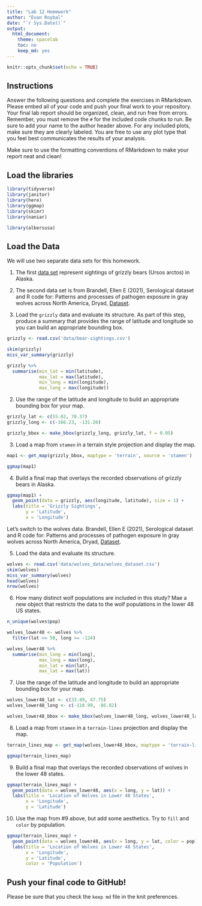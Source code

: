 ```yaml
---
title: "Lab 12 Homework"
author: "Evan Roybal"
date: "`r Sys.Date()`"
output:
  html_document:
    theme: spacelab
    toc: no
    keep_md: yes
---
```


```r
knitr::opts_chunk$set(echo = TRUE)
```

## Instructions
Answer the following questions and complete the exercises in RMarkdown. Please embed all of your code and push your final work to your repository. Your final lab report should be organized, clean, and run free from errors. Remember, you must remove the `#` for the included code chunks to run. Be sure to add your name to the author header above. For any included plots, make sure they are clearly labeled. You are free to use any plot type that you feel best communicates the results of your analysis.  

Make sure to use the formatting conventions of RMarkdown to make your report neat and clean!  

## Load the libraries
```r
library(tidyverse)
library(janitor)
library(here)
library(ggmap)
library(skimr)
library(naniar)
``` 

```r
library(albersusa)
```

## Load the Data
We will use two separate data sets for this homework.  

1. The first [data set](https://rcweb.dartmouth.edu/~f002d69/workshops/index_rspatial.html) represent sightings of grizzly bears (Ursos arctos) in Alaska.  
2. The second data set is from Brandell, Ellen E (2021), Serological dataset and R code for: Patterns and processes of pathogen exposure in gray wolves across North America, Dryad, [Dataset](https://doi.org/10.5061/dryad.5hqbzkh51).  

1. Load the `grizzly` data and evaluate its structure. As part of this step, produce a summary that provides the range of latitude and longitude so you can build an appropriate bounding box.

```r
grizzly <- read.csv('data/bear-sightings.csv')

skim(grizzly)
miss_var_summary(grizzly)

grizzly %>%
  summarise(min_lat = min(latitude),
            max_lat = max(latitude),
            min_long = min(longitude),
            max_long = max(longitude))

```


2. Use the range of the latitude and longitude to build an appropriate bounding box for your map.

```r
grizzly_lat <- c(55.02, 70.37)
grizzly_long <- c(-166.23, -131.26)

grizzly_bbox <- make_bbox(grizzly_long, grizzly_lat, f = 0.05)
```


3. Load a map from `stamen` in a terrain style projection and display the map.

```r
map1 <- get_map(grizzly_bbox, maptype = 'terrain', source = 'stamen')

ggmap(map1)
```


4. Build a final map that overlays the recorded observations of grizzly bears in Alaska.

```r
ggmap(map1) +
  geom_point(data = grizzly, aes(longitude, latitude), size = 1) +
  labs(title = 'Grizzly Sightings',
       y = 'Latitude',
       x = 'Longitude')
```


Let's switch to the wolves data. Brandell, Ellen E (2021), Serological dataset and R code for: Patterns and processes of pathogen exposure in gray wolves across North America, Dryad, [Dataset](https://doi.org/10.5061/dryad.5hqbzkh51).  

5. Load the data and evaluate its structure.  

```r
wolves <- read.csv('data/wolves_data/wolves_dataset.csv')
skim(wolves)
miss_var_summary(wolves)
head(wolves)
nrow(wolves)
```


6. How many distinct wolf populations are included in this study? Mae a new object that restricts the data to the wolf populations in the lower 48 US states.

```r
n_unique(wolves$pop)

wolves_lower48 <- wolves %>%
  filter(lat <= 50, long >= -124)

wolves_lower48 %>%
  summarise(min_long = min(long),
            max_long = max(long),
            min_lat = min(lat),
            max_lat = max(lat))
```


7. Use the range of the latitude and longitude to build an appropriate bounding box for your map.

```r
wolves_lower48_lat <- c(33.89, 47.75)
wolves_lower48_long <- c(-110.99, -86.82)

wolves_lower48_bbox <- make_bbox(wolves_lower48_long, wolves_lower48_lat, f = .05)
```


8.  Load a map from `stamen` in a `terrain-lines` projection and display the map.

```r
terrain_lines_map <- get_map(wolves_lower48_bbox, maptype = 'terrain-lines', source = 'stamen')

ggmap(terrain_lines_map)
```


9. Build a final map that overlays the recorded observations of wolves in the lower 48 states.

```r
ggmap(terrain_lines_map) +
  geom_point(data = wolves_lower48, aes(x = long, y = lat)) +
  labs(title = 'Location of Wolves in Lower 48 States',
       x = 'Longitude',
       y = 'Latitude')
```


10. Use the map from #9 above, but add some aesthetics. Try to `fill` and `color` by population.

```r
ggmap(terrain_lines_map) +
  geom_point(data = wolves_lower48, aes(x = long, y = lat, color = pop), size = 3) +
  labs(title = 'Location of Wolves in Lower 48 States',
       x = 'Longitude',
       y = 'Latitude',
       color = 'Population')
```


## Push your final code to GitHub!
Please be sure that you check the `keep md` file in the knit preferences. 